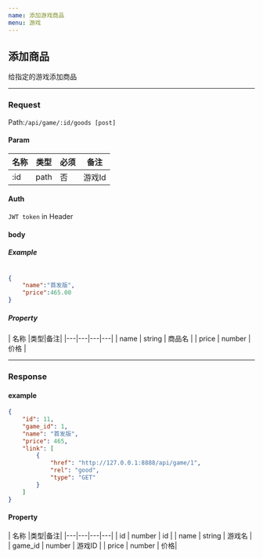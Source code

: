 ```yaml
---
name: 添加游戏商品
menu: 游戏
---
```


## 添加商品
给指定的游戏添加商品

---

### Request
Path:`/api/game/:id/goods [post]`

#### Param

| 名称 |类型|必须|备注|
|---|---|---|---|
| :id | path | 否 | 游戏Id |

#### Auth
`JWT token` in Header

#### body

##### Example
```json

{
	"name":"首发版",
	"price":465.00
}
```

##### Property
| 名称 |类型|备注|
|---|---|---|---|
| name | string |  商品名 |
| price | number | 价格 |

---

### Response

#### example
```json
{
    "id": 11,
    "game_id": 1,
    "name": "首发版",
    "price": 465,
    "link": [
        {
            "href": "http://127.0.0.1:8888/api/game/1",
            "rel": "good",
            "type": "GET"
        }
    ]
}
```

#### Property
| 名称 |类型|备注|
|---|---|---|---|
| id | number |  id |
| name | string |  游戏名 |
| game_id | number |  游戏ID |
| price | number | 价格|
